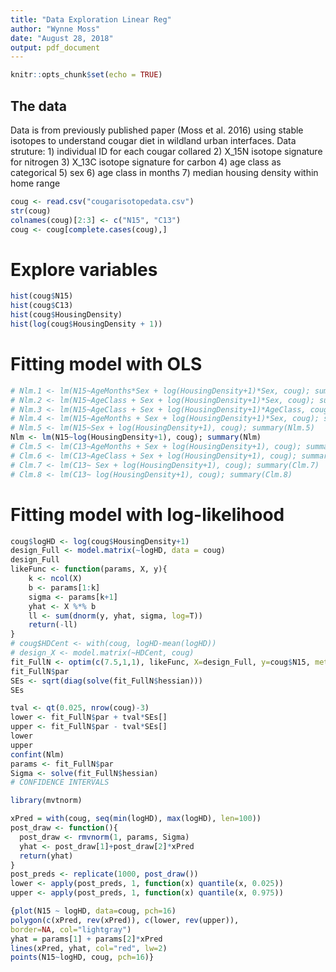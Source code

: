 ```yaml
---
title: "Data Exploration Linear Reg"
author: "Wynne Moss"
date: "August 28, 2018"
output: pdf_document
---
```


```r
knitr::opts_chunk$set(echo = TRUE)
```

## The data

Data is from previously published paper (Moss et al. 2016) using stable isotopes to understand cougar diet in wildland urban interfaces.
Data struture:
1) individual ID for each cougar collared
2) X_15N isotope signature for nitrogen
3) X_13C isotope signature for carbon
4) age class as categorical
5) sex
6) age class in months
7) median housing density within home range

```r
coug <- read.csv("cougarisotopedata.csv")
str(coug)
colnames(coug)[2:3] <- c("N15", "C13")
coug <- coug[complete.cases(coug),]
```
# Explore variables
```r
hist(coug$N15)
hist(coug$C13)
hist(coug$HousingDensity)
hist(log(coug$HousingDensity + 1))
```

# Fitting model with OLS

```r
# Nlm.1 <- lm(N15~AgeMonths*Sex + log(HousingDensity+1)*Sex, coug); summary(Nlm.1)
# Nlm.2 <- lm(N15~AgeClass + Sex + log(HousingDensity+1)*Sex, coug); summary(Nlm.2)
# Nlm.3 <- lm(N15~AgeClass + Sex + log(HousingDensity+1)*AgeClass, coug); summary(Nlm.3) # BAD
# Nlm.4 <- lm(N15~AgeMonths + Sex + log(HousingDensity+1)*Sex, coug); summary(Nlm.4)
# Nlm.5 <- lm(N15~Sex + log(HousingDensity+1), coug); summary(Nlm.5)
Nlm <- lm(N15~log(HousingDensity+1), coug); summary(Nlm)
# Clm.5 <- lm(C13~AgeMonths + Sex + log(HousingDensity+1), coug); summary(Clm.5)
# Clm.6 <- lm(C13~AgeClass + Sex + log(HousingDensity+1), coug); summary(Clm.6)
# Clm.7 <- lm(C13~ Sex + log(HousingDensity+1), coug); summary(Clm.7)
# Clm.8 <- lm(C13~ log(HousingDensity+1), coug); summary(Clm.8)
```

# Fitting model with log-likelihood
```r
coug$logHD <- log(coug$HousingDensity+1)
design_Full <- model.matrix(~logHD, data = coug)
design_Full
likeFunc <- function(params, X, y){
    k <- ncol(X)
    b <- params[1:k]
    sigma <- params[k+1]
    yhat <- X %*% b
    ll <- sum(dnorm(y, yhat, sigma, log=T))
    return(-ll)
}
# coug$HDCent <- with(coug, logHD-mean(logHD))
# design_X <- model.matrix(~HDCent, coug)
fit_FullN <- optim(c(7.5,1,1), likeFunc, X=design_Full, y=coug$N15, method = "BFGS", hessian=T)
fit_FullN$par
SEs <- sqrt(diag(solve(fit_FullN$hessian)))
SEs

tval <- qt(0.025, nrow(coug)-3)
lower <- fit_FullN$par + tval*SEs[]
upper <- fit_FullN$par - tval*SEs[]
lower
upper
confint(Nlm)
params <- fit_FullN$par
Sigma <- solve(fit_FullN$hessian)
# CONFIDENCE INTERVALS

library(mvtnorm)

xPred = with(coug, seq(min(logHD), max(logHD), len=100))
post_draw <- function(){
  post_draw <- rmvnorm(1, params, Sigma)
  yhat <- post_draw[1]+post_draw[2]*xPred
  return(yhat)
}
post_preds <- replicate(1000, post_draw())
lower <- apply(post_preds, 1, function(x) quantile(x, 0.025))
upper <- apply(post_preds, 1, function(x) quantile(x, 0.975))

{plot(N15 ~ logHD, data=coug, pch=16)
polygon(c(xPred, rev(xPred)), c(lower, rev(upper)),
border=NA, col="lightgray")
yhat = params[1] + params[2]*xPred
lines(xPred, yhat, col="red", lw=2)
points(N15~logHD, coug, pch=16)}

```

